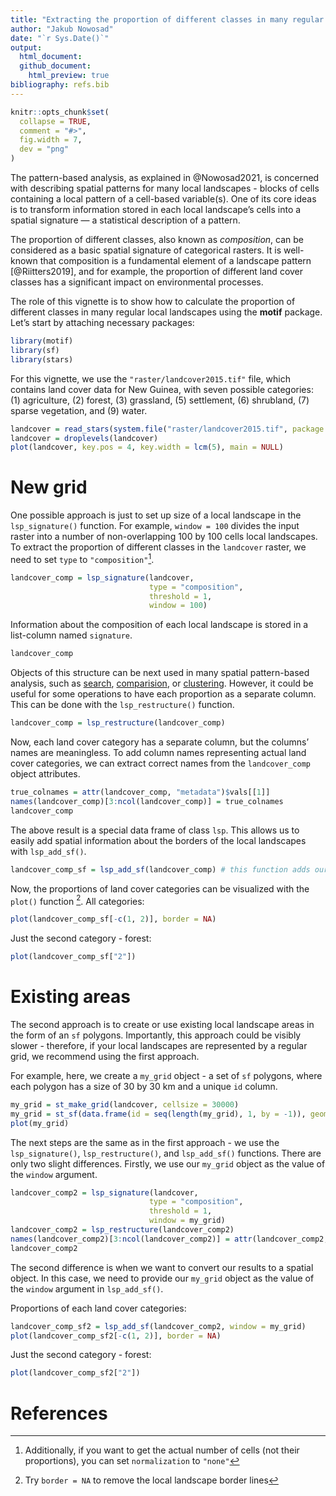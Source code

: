 ```yaml
---
title: "Extracting the proportion of different classes in many regular local landscapes"
author: "Jakub Nowosad"
date: "`r Sys.Date()`"
output: 
  html_document:
  github_document:
    html_preview: true
bibliography: refs.bib
---
```


```r
knitr::opts_chunk$set(
  collapse = TRUE,
  comment = "#>",
  fig.width = 7,
  dev = "png"
)
```

The pattern-based analysis, as explained in @Nowosad2021, is concerned with describing spatial patterns for many local landscapes - blocks of cells containing a local pattern of a cell-based variable(s). 
One of its core ideas is to transform information stored in each local landscape's cells into a spatial signature — a statistical description of a pattern.

The proportion of different classes, also known as *composition*, can be considered as a basic spatial signature of categorical rasters.
It is well-known that composition is a fundamental element of a landscape pattern [@Riitters2019], and for example, the proportion of different land cover classes has a significant impact on environmental processes. 

The role of this vignette is to show how to calculate the proportion of different classes in many regular local landscapes using the **motif** package. 
Let’s start by attaching necessary packages:

```r
library(motif)
library(sf)
library(stars)
```

For this vignette, we use the `"raster/landcover2015.tif"` file, which contains land cover data for New Guinea, with seven possible categories: (1) agriculture, (2) forest, (3) grassland, (5) settlement, (6) shrubland, (7) sparse vegetation, and (9) water.

```r
landcover = read_stars(system.file("raster/landcover2015.tif", package = "motif"))
landcover = droplevels(landcover)
plot(landcover, key.pos = 4, key.width = lcm(5), main = NULL)
```

# New grid

One possible approach is just to set up size of a local landscape in the `lsp_signature()` function. 
For example, `window = 100` divides the input raster into a number of non-overlapping 100 by 100 cells local landscapes.
To extract the proportion of different classes in the `landcover` raster, we need to set `type` to `"composition"`^[Additionally, if you want to get the actual number of cells (not their proportions), you can set `normalization` to `"none"`].

```r
landcover_comp = lsp_signature(landcover,
                               type = "composition", 
                               threshold = 1, 
                               window = 100)
```

Information about the composition of each local landscape is stored in a list-column named `signature`.

```r
landcover_comp
```

Objects of this structure can be next used in many spatial pattern-based analysis, such as [search](https://nowosad.github.io/motif/articles/articles/v3_search.html), [comparision](https://nowosad.github.io/motif/articles/articles/v4_compare.html), or [clustering](https://nowosad.github.io/motif/articles/articles/v5_cluster.html).
However, it could be useful for some operations to have each proportion as a separate column.
This can be done with the `lsp_restructure()` function.

```r
landcover_comp = lsp_restructure(landcover_comp)
```

Now, each land cover category has a separate column, but the columns' names are meaningless.
To add column names representing actual land cover categories, we can extract correct names from the `landcover_comp` object attributes. 

```r
true_colnames = attr(landcover_comp, "metadata")$vals[[1]]
names(landcover_comp)[3:ncol(landcover_comp)] = true_colnames
landcover_comp
```

The above result is a special data frame of class `lsp`.
This allows us to easily add spatial information about the borders of the local landscapes with `lsp_add_sf()`.

```r
landcover_comp_sf = lsp_add_sf(landcover_comp) # this function adds our grid as an sf object
```

Now, the proportions of land cover categories can be visualized with the `plot()` function ^[Try `border = NA` to remove the local landscape border lines].
All categories:

```r
plot(landcover_comp_sf[-c(1, 2)], border = NA)
```

Just the second category - forest:

```r
plot(landcover_comp_sf["2"])
```

# Existing areas

The second approach is to create or use existing local landscape areas in the form of an `sf` polygons.
Importantly, this approach could be visibly slower - therefore, if your local landscapes are represented by a regular grid, we recommend using the first approach.

For example, here, we create a `my_grid` object - a set of `sf` polygons, where each polygon has a size of 30 by 30 km and a unique `id` column.

```r
my_grid = st_make_grid(landcover, cellsize = 30000)
my_grid = st_sf(data.frame(id = seq(length(my_grid), 1, by = -1)), geom = my_grid)
plot(my_grid)
```

The next steps are the same as in the first approach - we use the `lsp_signature()`, `lsp_restructure()`, and `lsp_add_sf()` functions.
There are only two slight differences.
Firstly, we use our `my_grid` object as the value of the `window` argument.

```r
landcover_comp2 = lsp_signature(landcover,
                               type = "composition", 
                               threshold = 1,
                               window = my_grid)
landcover_comp2 = lsp_restructure(landcover_comp2)
names(landcover_comp2)[3:ncol(landcover_comp2)] = attr(landcover_comp2, "metadata")$vals[[1]]
landcover_comp2
```

The second difference is when we want to convert our results to a spatial object.
In this case, we need to provide our `my_grid` object as the value of the `window` argument in `lsp_add_sf()`.

Proportions of each land cover categories:
```r
landcover_comp_sf2 = lsp_add_sf(landcover_comp2, window = my_grid)
plot(landcover_comp_sf2[-c(1, 2)], border = NA)
```

Just the second category - forest:

```r
plot(landcover_comp_sf2["2"])
```

# References
